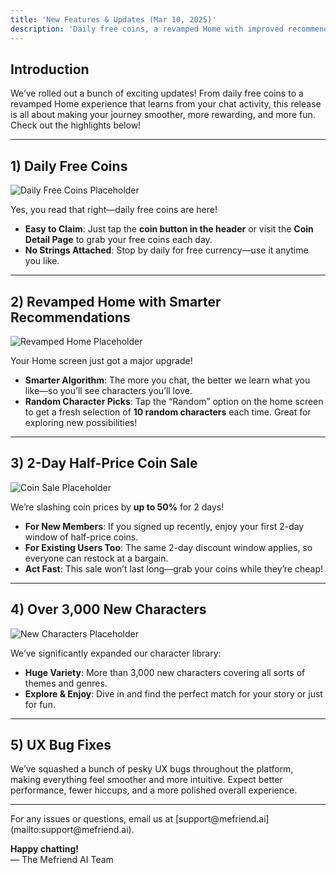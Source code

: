 ```yaml
---
title: 'New Features & Updates (Mar 10, 2025)'
description: 'Daily free coins, a revamped Home with improved recommendations, random character picks, a 2-day half-price coin sale, and more! (v1.1.0)'
---
```


## Introduction

We’ve rolled out a bunch of exciting updates! From daily free coins to a revamped Home experience that learns from your chat activity, this release is all about making your journey smoother, more rewarding, and more fun. Check out the highlights below!

---

## 1) Daily Free Coins

<img
  className="block"
  src="/images/changelog/2025_03_10/daily_coins.png"
  alt="Daily Free Coins Placeholder"
/>

Yes, you read that right—daily free coins are here!  
- **Easy to Claim**: Just tap the **coin button in the header** or visit the **Coin Detail Page** to grab your free coins each day.  
- **No Strings Attached**: Stop by daily for free currency—use it anytime you like.

---

## 2) Revamped Home with Smarter Recommendations

<img
  className="block"
  src="/images/changelog/2025_03_10/revamped_home.png"
  alt="Revamped Home Placeholder"
/>

Your Home screen just got a major upgrade!  
- **Smarter Algorithm**: The more you chat, the better we learn what you like—so you’ll see characters you’ll love.  
- **Random Character Picks**: Tap the “Random” option on the home screen to get a fresh selection of **10 random characters** each time. Great for exploring new possibilities!  

---

## 3) 2-Day Half-Price Coin Sale

<img
  className="block"
  src="/images/changelog/2025_03_10/coin_sale.png"
  alt="Coin Sale Placeholder"
/>

We’re slashing coin prices by **up to 50%** for 2 days!  
- **For New Members**: If you signed up recently, enjoy your first 2-day window of half-price coins.  
- **For Existing Users Too**: The same 2-day discount window applies, so everyone can restock at a bargain.  
- **Act Fast**: This sale won’t last long—grab your coins while they’re cheap!

---

## 4) Over 3,000 New Characters

<img
  className="block"
  src="/images/changelog/2025_03_10/new_characters.png"
  alt="New Characters Placeholder"
/>

We’ve significantly expanded our character library:  
- **Huge Variety**: More than 3,000 new characters covering all sorts of themes and genres.  
- **Explore & Enjoy**: Dive in and find the perfect match for your story or just for fun.

---

## 5) UX Bug Fixes

We’ve squashed a bunch of pesky UX bugs throughout the platform, making everything feel smoother and more intuitive. Expect better performance, fewer hiccups, and a more polished overall experience.

---

<Note>
For any issues or questions, email us at [support@mefriend.ai](mailto:support@mefriend.ai).

**Happy chatting!**  
— The Mefriend AI Team
</Note>
